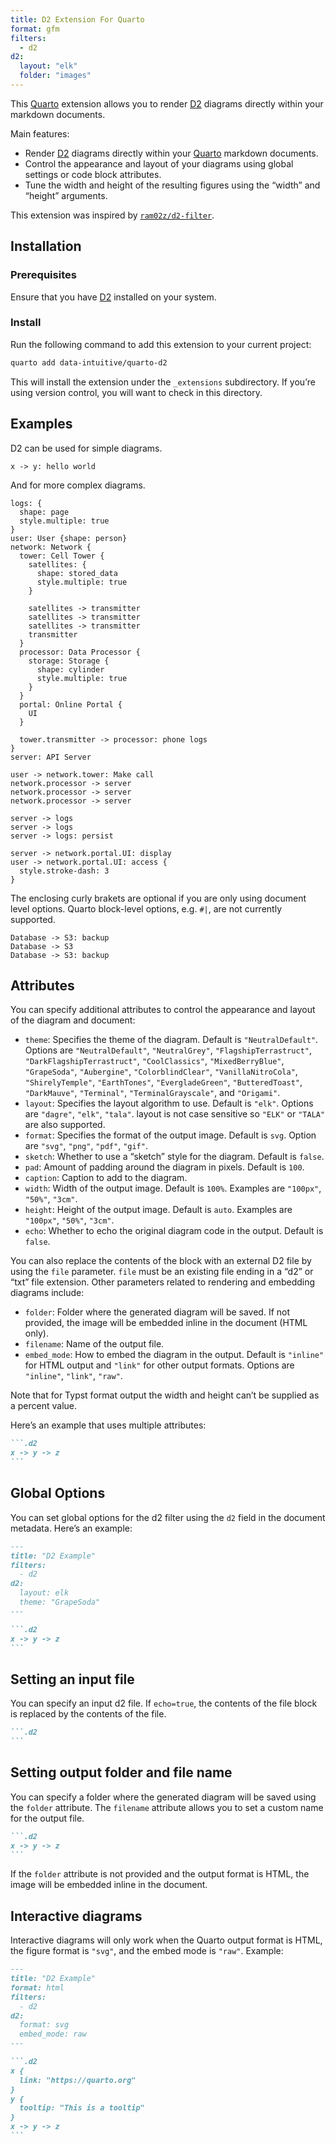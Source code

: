 ```yaml
---
title: D2 Extension For Quarto
format: gfm
filters:
  - d2
d2:
  layout: "elk"
  folder: "images"
---
```


This [Quarto](https://quarto.org) extension allows you to render [D2](https://d2lang.com) diagrams directly within your markdown documents. 

Main features:

- Render [D2](https://d2lang.com) diagrams directly within your [Quarto](https://quarto.org) markdown documents. 
- Control the appearance and layout of your diagrams using global settings or code block attributes.
- Tune the width and height of the resulting figures using the "width" and "height" arguments.

This extension was inspired by [`ram02z/d2-filter`](https://github.com/ram02z/d2-filter).

## Installation

### Prerequisites

Ensure that you have [D2](https://d2lang.com/tour/install) installed on your system.

### Install

Run the following command to add this extension to your current project:

``` bash
quarto add data-intuitive/quarto-d2
```

This will install the extension under the `_extensions` subdirectory.
If you're using version control, you will want to check in this directory.

## Examples

D2 can be used for simple diagrams.


```.d2
x -> y: hello world
```


And for more complex diagrams.

```.d2
logs: {
  shape: page
  style.multiple: true
}
user: User {shape: person}
network: Network {
  tower: Cell Tower {
    satellites: {
      shape: stored_data
      style.multiple: true
    }

    satellites -> transmitter
    satellites -> transmitter
    satellites -> transmitter
    transmitter
  }
  processor: Data Processor {
    storage: Storage {
      shape: cylinder
      style.multiple: true
    }
  }
  portal: Online Portal {
    UI
  }

  tower.transmitter -> processor: phone logs
}
server: API Server

user -> network.tower: Make call
network.processor -> server
network.processor -> server
network.processor -> server

server -> logs
server -> logs
server -> logs: persist

server -> network.portal.UI: display
user -> network.portal.UI: access {
  style.stroke-dash: 3
}
```


The enclosing curly brakets are optional if you are only using document level options. Quarto block-level options, e.g. `#|`, are not currently supported.

```d2
Database -> S3: backup
Database -> S3
Database -> S3: backup
```

## Attributes

You can specify additional attributes to control the appearance and layout of the diagram and document:

- `theme`: Specifies the theme of the diagram. Default is `"NeutralDefault"`. Options are `"NeutralDefault"`, `"NeutralGrey"`, `"FlagshipTerrastruct"`, `"DarkFlagshipTerrastruct"`, `"CoolClassics"`, `"MixedBerryBlue"`, `"GrapeSoda"`, `"Aubergine"`, `"ColorblindClear"`, `"VanillaNitroCola"`, `"ShirelyTemple"`, `"EarthTones"`, `"EvergladeGreen"`, `"ButteredToast"`, `"DarkMauve"`, `"Terminal"`, `"TerminalGrayscale"`, and `"Origami"`.
- `layout`: Specifies the layout algorithm to use. Default is `"elk"`. Options are `"dagre"`, `"elk"`, `"tala"`. layout is not case sensitive so `"ELK"` or `"TALA"` are also supported.
- `format`: Specifies the format of the output image. Default is `svg`. Option are `"svg"`, `"png"`, `"pdf"`, `"gif"`.
- `sketch`: Whether to use a "sketch" style for the diagram. Default is `false`.
- `pad`: Amount of padding around the diagram in pixels. Default is `100`.
- `caption`: Caption to add to the diagram.
- `width`: Width of the output image. Default is `100%`. Examples are `"100px"`, `"50%"`, `"3cm"`.
- `height`: Height of the output image. Default is `auto`. Examples are `"100px"`, `"50%"`, `"3cm"`.
- `echo`: Whether to echo the original diagram code in the output. Default is `false`.

You can also replace the contents of the block with an external D2 file by using the `file` parameter. `file` must be an existing file ending in a "d2" or "txt" file extension. Other parameters related to rendering and embedding diagrams include: 

- `folder`: Folder where the generated diagram will be saved. If not provided, the image will be embedded inline in the document (HTML only).
- `filename`: Name of the output file.
- `embed_mode`: How to embed the diagram in the output. Default is `"inline"` for HTML output and `"link"` for other output formats. Options are `"inline"`, `"link"`, `"raw"`.

Note that for Typst format output the width and height can't be supplied as a percent value.

Here's an example that uses multiple attributes:

````markdown
```.d2
x -> y -> z
```
````

## Global Options

You can set global options for the d2 filter using the `d2` field in the document metadata. Here's an example:

````markdown
---
title: "D2 Example"
filters:
  - d2
d2:
  layout: elk
  theme: "GrapeSoda"
---

```.d2
x -> y -> z
```
````

## Setting an input file

You can specify an input d2 file. If `echo=true`, the contents of the file block is replaced by the contents of the file.

````markdown
```.d2
```
````

## Setting output folder and file name

You can specify a folder where the generated diagram will be saved using the `folder` attribute. The `filename` attribute allows you to set a custom name for the output file.

````markdown
```.d2
x -> y -> z
```
````

:::{.callout-note}
If the `folder` attribute is not provided and the output format is HTML, the image will be embedded inline in the document.
:::

## Interactive diagrams

Interactive diagrams will only work when the Quarto output format is HTML, the figure format is `"svg"`, and the embed mode is `"raw"`. Example:

````markdown
---
title: "D2 Example"
format: html
filters:
  - d2
d2:
  format: svg
  embed_mode: raw
---

```.d2
x { 
  link: "https://quarto.org"
}
y {
  tooltip: "This is a tooltip"
}
x -> y -> z
```
````

